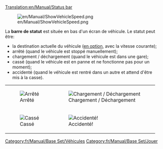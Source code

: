 [[Translation:en/Manual/Status bar]]

[[File:en/Manual/ShowVehicleSpeed.png]]

La '''barre de statut''' est située en bas d'un écran de véhicule. Le statut peut être:
* la destination actuelle du véhicule ([[fr/Archive/Manual/Settings/Options avancées/Interface#afficher-la-vitesse-du-vehicule-dans-la-barre-de-statut|en option]], avec la vitesse courante); 
* arrêté (quand le véhicule est stoppé manuellement);
* chargement / déchargement (quand le véhicule est dans une gare);
* cassé (quand le véhicule est en panne et ne fonctionne pas pour un moment);
* accidenté (quand le véhicule est rentré dans un autre et attend d'être mis à la casse).
{|
| [[File:en/Manual/Stopped.png|frame|none|Arrêté]]
| [[File:en/Manual/Loading unloading.png|frame|none|Chargement / Déchargement]]
|-
| [[File:en/Manual/Broken down.png|frame|none|Cassé]]
| [[File:en/Manual/Crashed.png|frame|none|Accidenté!]]
|}

[[Category:fr/Manual/Base Set/Véhicules]]
[[Category:fr/Manual/Base Set/Jouer]]